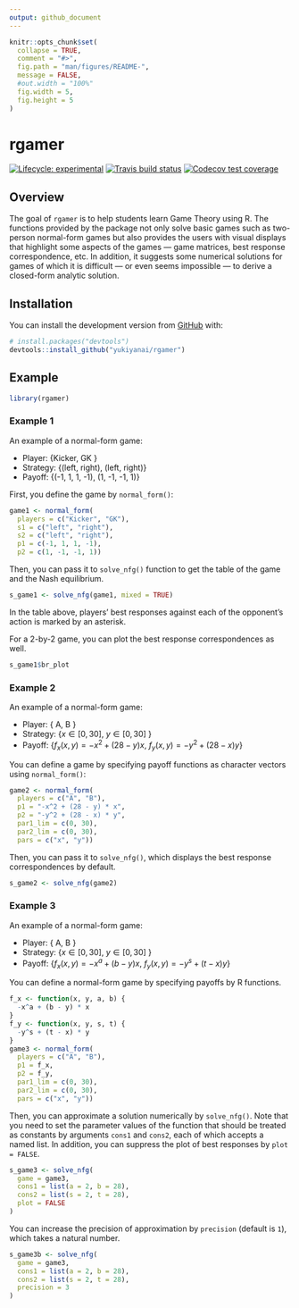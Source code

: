 ```yaml
---
output: github_document
---
```


<!-- README.md is generated from README.Rmd. Please edit that file -->

```r
knitr::opts_chunk$set(
  collapse = TRUE,
  comment = "#>",
  fig.path = "man/figures/README-",
  message = FALSE,
  #out.width = "100%"
  fig.width = 5,
  fig.height = 5
)
```

# rgamer

<!-- badges: start -->
[![Lifecycle: experimental](https://img.shields.io/badge/lifecycle-experimental-orange.svg)](https://www.tidyverse.org/lifecycle/#experimental)
[![Travis build status](https://travis-ci.org/yukiyanai/rgamer.svg?branch=master)](https://travis-ci.org/yukiyanai/rgamer)
[![Codecov test coverage](https://codecov.io/gh/yukiyanai/rgamer/branch/master/graph/badge.svg)](https://codecov.io/gh/yukiyanai/rgamer?branch=master)
<!-- badges: end -->

## Overview

The goal of `rgamer` is to help students learn Game Theory using R.
The functions provided by the package not only solve basic games such as two-person normal-form games but also provides the users with visual displays that highlight some aspects of the games --- game matrices, best response correspondence, etc.
In addition, it suggests some numerical solutions for games of which it is difficult --- or even seems impossible --- to derive a closed-form analytic solution.


## Installation

<!--
#You can install the released version of rgamer from [CRAN](https://CRAN.R-project.org) with:
``` r
install.packages("rgamer")
```
-->

You can install the development version from [GitHub](https://github.com/) with:

``` r
# install.packages("devtools")
devtools::install_github("yukiyanai/rgamer")
```

## Example

```r
library(rgamer)
```

### Example 1

An example of a normal-form game:

- Player: \{Kicker, GK \}
- Strategy: \{(left, right), (left, right)\}
- Payoff: \{(-1, 1, 1, -1), (1, -1, -1, 1)\}

First, you define the game by `normal_form()`:
```r
game1 <- normal_form(
  players = c("Kicker", "GK"),
  s1 = c("left", "right"), 
  s2 = c("left", "right"),
  p1 = c(-1, 1, 1, -1), 
  p2 = c(1, -1, -1, 1))
```

Then, you can pass it to `solve_nfg()` function to get the table of the game and the Nash equilibrium.
```r
s_game1 <- solve_nfg(game1, mixed = TRUE)
```

In the table above, players' best responses against each of the opponent's action is marked by an asterisk.

For a 2-by-2 game, you can plot the best response correspondences as well.
```r
s_game1$br_plot
```



### Example 2

An example of a normal-form game:

- Player: \{ A, B \}
- Strategy: \{$x \in [0, 30]$, $y \in [0, 30]$ \}
- Payoff: \{$f_x(x, y) = -x^2 + (28 - y)x$, $f_y(x, y) = -y^2 + (28 - x) y$\}

You can define a game by specifying payoff functions as character vectors using `normal_form()`:
```r
game2 <- normal_form(
  players = c("A", "B"),
  p1 = "-x^2 + (28 - y) * x",
  p2 = "-y^2 + (28 - x) * y",
  par1_lim = c(0, 30),
  par2_lim = c(0, 30),
  pars = c("x", "y"))
```

Then, you can pass it to `solve_nfg()`, which displays the best response correspondences by default.
```r
s_game2 <- solve_nfg(game2)
```


### Example 3

An example of a normal-form game:

- Player: \{ A, B \}
- Strategy: \{$x \in [0, 30]$, $y \in [0, 30]$ \}
- Payoff: \{$f_x(x, y) = -x^a + (b - y)x$, $f_y(x, y) = -y^s + (t - x) y$\}

You can define a normal-form game by specifying payoffs by R functions.
```r
f_x <- function(x, y, a, b) {
  -x^a + (b - y) * x
}
f_y <- function(x, y, s, t) {
  -y^s + (t - x) * y
}
game3 <- normal_form(
  players = c("A", "B"),
  p1 = f_x,
  p2 = f_y,
  par1_lim = c(0, 30),
  par2_lim = c(0, 30),
  pars = c("x", "y"))
```

Then, you can approximate a solution numerically by `solve_nfg()`. Note that you need to set the parameter values of the function that should be treated as constants by arguments `cons1` and `cons2`, each of which accepts a named list. In addition, you can suppress the plot of best responses by `plot = FALSE`.
```r
s_game3 <- solve_nfg(
  game = game3,
  cons1 = list(a = 2, b = 28),
  cons2 = list(s = 2, t = 28),
  plot = FALSE
)
```

You can increase the precision of approximation by `precision` (default is `1`), which takes a natural number.
```r
s_game3b <- solve_nfg(
  game = game3,
  cons1 = list(a = 2, b = 28),
  cons2 = list(s = 2, t = 28),
  precision = 3
)
```

